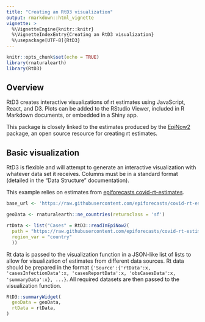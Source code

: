 ```yaml
---
title: "Creating an RtD3 visualization"
output: rmarkdown::html_vignette
vignette: >
  %\VignetteEngine{knitr::knitr}
  %\VignetteIndexEntry{Creating an RtD3 visualization}
  %\usepackage[UTF-8]{RtD3}
---
```


```r
knitr::opts_chunk$set(echo = TRUE)
library(rnaturalearth)
library(RtD3)
```

## Overview

RtD3 creates interactive visualizations of rt estimates using JavaScript, React, and D3. Plots can be added to the RStudio Viewer, included in R Markdown documents, or embedded in a Shiny app.

This package is closely linked to the estimates produced by the [EpiNow2](https://epiforecasts.io/EpiNow2/) package, an open source resource for creating rt estimates.

## Basic visualization

RtD3 is flexible and will attempt to generate an interactive visualization with whatever data set it receives. Columns must be in a standard format (detailed in the "Data Structure" documentation). 

This example relies on estimates from [epiforecasts covid-rt-estimates](https://github.com/epiforecasts/covid-rt-estimates).

```r
base_url <- 'https://raw.githubusercontent.com/epiforecasts/covid-rt-estimates/master/national/'

geoData <- rnaturalearth::ne_countries(returnclass = 'sf')

rtData <- list("Cases" = RtD3::readInEpiNow2(
  path = "https://raw.githubusercontent.com/epiforecasts/covid-rt-estimates/master/national/cases/summary",
  region_var = "country"
  ))
```

Rt data is passed to the visualization function in a JSON-like list of lists to allow for visualization of estimates from different data sources. Rt data should be prepared in the format `{'Source':{'rtData':x, 'casesInfectionData':x, 'casesReportData':x, 'obsCasesData':x, 'summaryData':x}, ...}`. All required datasets are then passed to the visualization function.


``` r
RtD3::summaryWidget(
  geoData = geoData,
  rtData = rtData,
)
```

